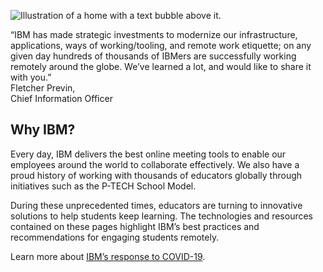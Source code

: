 
<div className="bx--row" style={{ marginTop: "92px" }}>
<Column colLg={4} colMd={4} noGutterSm>
    <HomepageTile
      ratio={{ default: '2:1', md: '1:1', }}
      theme="gray"
      subtitle="Share and replay large lectures and video content."
      title="IBM Watson Media"
      identityIcon="pictograms/watson--avatar.svg"
      link="http://watson.media.ibm.com/platinum_free_trial.html"
      hoverColor="#e0e0e0" //gray20
    />
</Column>
<Column colLg={4} colMd={4} noGutterSm>
    <HomepageTile
      ratio={{ default: '2:1', md: '1:1', }}
      theme="gray"
      subtitle="Best for small virtual classroom meetups and parent conferences."
      title="Cisco Webex Meetings"
      identityIcon="pictograms/desktop.svg"
      link="https://www.webex.com/"
      hoverColor="#e0e0e0" //gray20
    />
</Column>
<Column colMd={4} colLg={4} noGutterSm  className="first-card">
  <HomepageTile
    ratio="2:1"
    theme="teal"
    title="Tools and resources"
    actionIcon="arrowRight"
    link={withPrefix('/tools-and-resources/overview')}
    hoverColor="#004144"
    iconColor="light"
  />
</Column>

</div>
<div className="bx--row" style={{ marginTop: "0" }}>
<Column colMd={4} colLg={4} noGutterSm>
    <HomepageTile
      ratio={{ default: '2:1', md: '1:1', }}
      theme="gray"
      subtitle="Access our free online learning resources to explore new ideas, topics and careers."
      title="IBM Online Events and Learning"
      identityIcon="pictograms/group.svg"
      link="https://www.ibm.com/skills/students/"
      hoverColor="#e0e0e0" //gray20
    />
</Column>
<Column colLg={4} colMd={4} noGutterSm>
    <HomepageTile
      ratio={{ default: '2:1', md: '1:1', }}
      theme="gray"
      subtitle="Learn how these free tools and courses may help your class. "
      title="Free IBM Resources"
      identityIcon="pictograms/bee.svg"
      link={withPrefix('/tools-and-resources/ibm-resources')}
      hoverColor="#e0e0e0" //gray20
    />
</Column>
</div>

<div className="bx--row homepage-quote-row">
<div className="bx--col-md-4 bx--col-lg-4">
<div className="homepage-image-container">
<div>

![Illustration of a home with a text bubble above it.](/images/homepage-02.png)

</div>
</div>
</div>
<div className="bx--col-md-4 bx--col-lg-8 homepage-quote-column">

<div className="bx--type-serif homepage-quote">“IBM has made strategic investments to modernize our infrastructure, applications, ways of working/tooling, and remote work etiquette; on any given day hundreds of thousands of IBMers are successfully working remotely around the globe. We’ve learned a lot, and would like to share it with you.”</div>

<div>
<div className="bx--type-semibold bx-type-caption-01">Fletcher Previn,</div>
<div className="bx--type-caption-01">Chief Information Officer</div>
</div>

</div>
</div>

<Row>
<Column colLg={4}>

<h2 className='section-header-h2'>Why IBM?</h2>

</Column>
<Column colLg={8}>

Every day, IBM delivers the best online meeting tools to enable our employees around the world to collaborate effectively. We also have a proud history of working with thousands of educators globally through initiatives such as the P-TECH School Model.

During these unprecedented times, educators are turning to innovative solutions to help students keep learning. The technologies and resources contained on these pages highlight IBM’s best practices and recommendations for engaging students remotely.

Learn more about [IBM’s response to COVID-19](https://www.ibm.com/impact/covid-19/).
<br/>
<br/>

</Column>
</Row>
